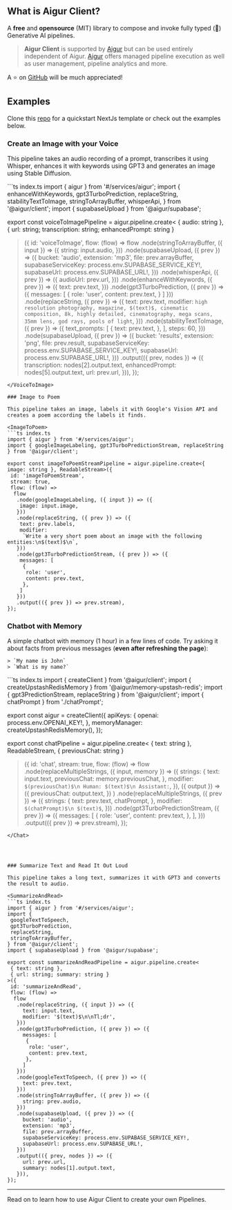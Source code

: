 
## What is Aigur Client?

A **free** and **opensource** (MIT) library to compose and invoke fully typed (🎉) Generative AI pipelines.

> **Aigur Client** is supported by [Aigur](https://aigur.dev) but can be used entirely independent of Aigur.
> [Aigur](https://aigur.dev) offers managed pipeline execution as well as user management, pipeline analytics and more.

A ⭐ on [GitHub](https://github.com/weareaigur/client) will be much appreciated!

## Examples

Clone this [repo](https://github.com/WeAreAigur/client-template) for a quickstart NextJs template or check out the examples below.


### Create an Image with your Voice

This pipeline takes an audio recording of a prompt, transcribes it using Whisper, enhances it with keywords using GPT3 and generates an image using Stable Diffusion.

<VoiceToImage>
```ts index.ts
import { aigur } from '#/services/aigur';
import {
  enhanceWithKeywords,
  gpt3TurboPrediction,
  replaceString,
  stabilityTextToImage,
  stringToArrayBuffer,
  whisperApi,
} from '@aigur/client';
import { supabaseUpload } from '@aigur/supabase';

export const voiceToImagePipeline = aigur.pipeline.create<
  { audio: string },
  { url: string; transcription: string; enhancedPrompt: string }
>({
  id: 'voiceToImage',
  flow: (flow) =>
    flow
      .node(stringToArrayBuffer, ({ input }) => ({
        string: input.audio,
      }))
      .node(supabaseUpload, ({ prev }) => ({
        bucket: 'audio',
        extension: 'mp3',
        file: prev.arrayBuffer,
        supabaseServiceKey: process.env.SUPABASE_SERVICE_KEY!,
        supabaseUrl: process.env.SUPABASE_URL!,
      }))
      .node(whisperApi, ({ prev }) => ({
        audioUrl: prev.url,
      }))
      .node(enhanceWithKeywords, ({ prev }) => ({
        text: prev.text,
      }))
      .node(gpt3TurboPrediction, ({ prev }) => ({
        messages: [
         {
          role: 'user',
          content: prev.text,
         }
       ]
      }))
      .node(replaceString, ({ prev }) => ({
        text: prev.text,
        modifier: `high resolution photography, magazine, $(text)$, cinematic composition, 8k, highly detailed, cinematography, mega scans, 35mm lens, god rays, pools of light`,
      }))
      .node(stabilityTextToImage, ({ prev }) => ({
        text_prompts: [
          {
            text: prev.text,
          },
        ],
        steps: 60,
      }))
      .node(supabaseUpload, ({ prev }) => ({
        bucket: 'results',
        extension: 'png',
        file: prev.result,
        supabaseServiceKey: process.env.SUPABASE_SERVICE_KEY!,
        supabaseUrl: process.env.SUPABASE_URL!,
      }))
      .output(({ prev, nodes }) => ({
        transcription: nodes[2].output.text,
        enhancedPrompt: nodes[5].output.text,
        url: prev.url,
      })),
});
```
</VoiceToImage>

### Image to Poem

This pipeline takes an image, labels it with Google's Vision API and creates a poem according the labels it finds.

<ImageToPoem>
```ts index.ts
import { aigur } from '#/services/aigur';
import { googleImageLabeling, gpt3TurboPredictionStream, replaceString } from '@aigur/client';

export const imageToPoemStreamPipeline = aigur.pipeline.create<{ image: string }, ReadableStream>({
 id: 'imageToPoemStream',
 stream: true,
 flow: (flow) =>
  flow
   .node(googleImageLabeling, ({ input }) => ({
    image: input.image,
   }))
   .node(replaceString, ({ prev }) => ({
    text: prev.labels,
    modifier:
     `Write a very short poem about an image with the following entities:\n$(text)$\n`,
   }))
   .node(gpt3TurboPredictionStream, ({ prev }) => ({
    messages: [
     {
      role: 'user',
      content: prev.text,
     },
    ]
   }))
   .output(({ prev }) => prev.stream),
});
```
</ImageToPoem>

### Chatbot with Memory

A simple chatbot with memory (1 hour) in a few lines of code. Try asking it about facts from previous messages (**even after refreshing the page**):

```
> `My name is John`
> `What is my name?`
```

<Chat>
```ts index.ts
import { createClient } from '@aigur/client';
import { createUpstashRedisMemory } from '@aigur/memory-upstash-redis';
import { gpt3PredictionStream, replaceString } from '@aigur/client';
import { chatPrompt } from './chatPrompt';

export const aigur = createClient({
 apiKeys: {
  openai: process.env.OPENAI_KEY!,
 },
 memoryManager: createUpstashRedisMemory(),
});


export const chatPipeline = aigur.pipeline.create<
 { text: string },
 ReadableStream,
 { previousChat: string }
>({
 id: 'chat',
 stream: true,
 flow: (flow) =>
  flow
   .node(replaceMultipleStrings, ({ input, memory }) => ({
     strings: {
      text: input.text,
      previousChat: memory.previousChat,
     },
     modifier: `$(previousChat)$\n Human: $(text)$\n Assistant:`,
    }), ({ output }) => ({
     previousChat: output.text,
    })
   )
   .node(replaceMultipleStrings, ({ prev }) => ({
    strings: {
     text: prev.text,
     chatPrompt,
    },
    modifier: `$(chatPrompt)$\n $(text)$`,
   }))
   .node(gpt3TurboPredictionStream, ({ prev }) => ({
    messages: [
     {
      role: 'user',
      content: prev.text,
     },
    ],
   }))
   .output(({ prev }) => prev.stream),
});

```
</Chat>




### Summarize Text and Read It Out Loud

This pipeline takes a long text, summarizes it with GPT3 and converts the result to audio.

<SummarizeAndRead>
```ts index.ts
import { aigur } from '#/services/aigur';
import {
 googleTextToSpeech,
 gpt3TurboPrediction,
 replaceString,
 stringToArrayBuffer,
} from '@aigur/client';
import { supabaseUpload } from '@aigur/supabase';

export const summarizeAndReadPipeline = aigur.pipeline.create<
 { text: string },
 { url: string; summary: string }
>({
 id: 'summarizeAndRead',
 flow: (flow) =>
  flow
   .node(replaceString, ({ input }) => ({
     text: input.text,
     modifier: '$(text)$\n\nTl;dr',
   }))
   .node(gpt3TurboPrediction, ({ prev }) => ({
     messages: [
      {
       role: 'user',
       content: prev.text,
      },
     ]
   }))
   .node(googleTextToSpeech, ({ prev }) => ({
     text: prev.text,
   }))
   .node(stringToArrayBuffer, ({ prev }) => ({
     string: prev.audio,
   }))
   .node(supabaseUpload, ({ prev }) => ({
     bucket: 'audio',
     extension: 'mp3',
     file: prev.arrayBuffer,
     supabaseServiceKey: process.env.SUPABASE_SERVICE_KEY!,
     supabaseUrl: process.env.SUPABASE_URL!,
   }))
   .output(({ prev, nodes }) => ({
     url: prev.url,
     summary: nodes[1].output.text,
   })),
});
```
</SummarizeAndRead>


--- 
Read on to learn how to use Aigur Client to create your own Pipelines.